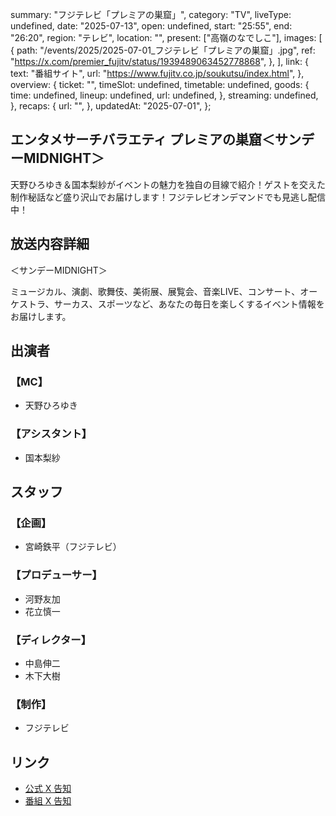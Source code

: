   summary: "フジテレビ「プレミアの巣窟」",
  category: "TV",
  liveType: undefined,
  date: "2025-07-13",
  open: undefined,
  start: "25:55",
  end: "26:20",
  region: "テレビ",
  location: "",
  present: ["高嶺のなでしこ"],
  images: [
    {
      path: "/events/2025/2025-07-01_フジテレビ「プレミアの巣窟」.jpg",
      ref: "https://x.com/premier_fujitv/status/1939489063452778868",
    },
  ],
  link: {
    text: "番組サイト",
    url: "https://www.fujitv.co.jp/soukutsu/index.html",
  },
  overview: {
    ticket: "",
    timeSlot: undefined,
    timetable: undefined,
    goods: {
      time: undefined,
      lineup: undefined,
      url: undefined,
    },
    streaming: undefined,
  },
  recaps: {
    url: "",
  },
  updatedAt: "2025-07-01",
};

## エンタメサーチバラエティ プレミアの巣窟＜サンデーMIDNIGHT＞

天野ひろゆき＆国本梨紗がイベントの魅力を独自の目線で紹介！ゲストを交えた制作秘話など盛り沢山でお届けします！フジテレビオンデマンドでも見逃し配信中！

## 放送内容詳細

＜サンデーMIDNIGHT＞

ミュージカル、演劇、歌舞伎、美術展、展覧会、音楽LIVE、コンサート、オーケストラ、サーカス、スポーツなど、あなたの毎日を楽しくするイベント情報をお届けします。

## 出演者

### 【MC】

- 天野ひろゆき

### 【アシスタント】

- 国本梨紗

## スタッフ

### 【企画】

- 宮崎鉄平（フジテレビ）

### 【プロデューサー】

- 河野友加
- 花立慎一

### 【ディレクター】

- 中島伸二
- 木下大樹

### 【制作】

- フジテレビ

## リンク

- [公式 X 告知](https://x.com/takanenofficial/status/1939647605006585865)
- [番組 X 告知](https://x.com/premier_fujitv/status/1939489063452778868)
